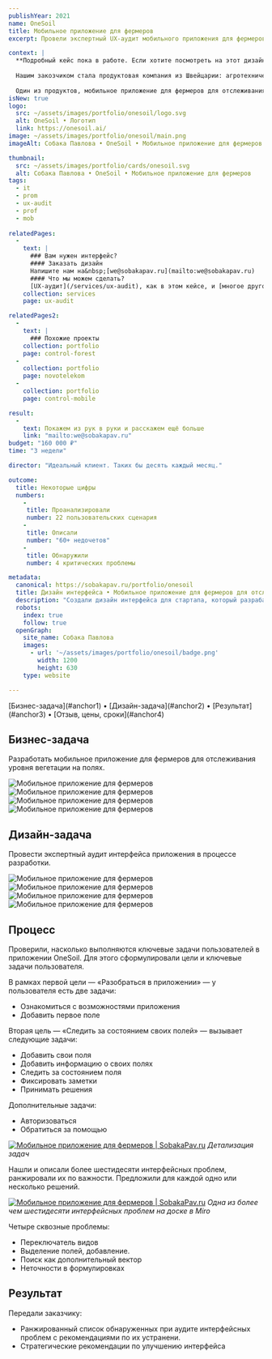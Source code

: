 ```yaml
---
publishYear: 2021
name: OneSoil
title: Мобильное приложение для фермеров
excerpt: Провели экспертный UX-аудит мобильного приложения для фермеров и составили список проблем и рекомендаций

context: |
  **Подробный кейс пока в работе. Если хотите посмотреть на этот дизайн в деталях, пишите нам на [we@sobakapav.ru](mailto:we@sobakapav.ru)**
  
  Нашим закозчиком стала продуктовая компания из Швейцарии: агротехнический стартап, создающий приложения и онлайн-платформу, посвящённую точному земледелию. Их инновационные продукты для фермеров и сельскохозяйственных компаний используют алгоритмы машинного обучения и анализ спутниковых снимков для улучшения сельскохозяйственных практик.
  
  Один из продуктов, мобильное приложение для фермеров для отслеживания уровня вегетации на полях [OneSoil](https://onesoil.ai/), нуждался в UX-аудите интерфейса. 
isNew: true
logo:
  src: ~/assets/images/portfolio/onesoil/logo.svg
  alt: OneSoil • Логотип
  link: https://onesoil.ai/
image: ~/assets/images/portfolio/onesoil/main.png
imageAlt: Собака Павлова • OneSoil • Мобильное приложение для фермеров

thumbnail:
  src: ~/assets/images/portfolio/cards/onesoil.svg
  alt: Собака Павлова • OneSoil • Мобильное приложение для фермеров
tags:
  - it
  - prom
  - ux-audit
  - prof
  - mob
  
relatedPages:
  -
    text: |
      ### Вам нужен интерфейс?
      #### Заказать дизайн
      Напишите нам на&nbsp;[we@sobakapav.ru](mailto:we@sobakapav.ru) 
      #### Что мы можем сделать?
      [UX-аудит](/services/ux-audit), как в этом кейсе, и [многое другое](/services). 
    collection: services
    page: ux-audit

relatedPages2:
  -
    text: |
      ### Похожие проекты
    collection: portfolio
    page: control-forest
  -
    collection: portfolio
    page: novotelekom
  -
    collection: portfolio
    page: control-mobile

result:
  -
    text: Покажем из рук в руки и расскажем ещё больше
    link: "mailto:we@sobakapav.ru"
budget: "160 000 ₽"
time: "3 недели"

director: "Идеальный клиент. Таких бы десять каждый месяц."

outcome:
  title: Некоторые цифры
  numbers:
    -
     title: Проанализировали 
     number: 22 пользовательских сценария
    -
     title: Описали
     number: "60+ недочетов"
    -
     title: Обнаружили
     number: 4 критических проблемы

metadata:
  canonical: https://sobakapav.ru/portfolio/onesoil
  title: Дизайн интерфейса • Мобильное приложение для фермеров для отслеживания уровня вегетации на полях
  description: "Создали дизайн интерфейса для стартапа, который разрабатывает агрегатор IT-конференций"
  robots:
    index: true
    follow: true
  openGraph:
    site_name: Собака Павлова
    images:
      - url: '~/assets/images/portfolio/onesoil/badge.png'
        width: 1200
        height: 630
    type: website

---
```


<TOC>
[Бизнес-задача](#anchor1) • [Дизайн-задача](#anchor2) • [Результат](#anchor3) • [Отзыв, цены, сроки](#anchor4)
</TOC>

## <a name="anchor1" />Бизнес-задача

Разработать мобильное приложение для фермеров для отслеживания уровня вегетации на полях.

<div class="flex gap-2 flex-wrap"> <Image src="~/assets/images/portfolio/onesoil/7.png" alt="Мобильное приложение для фермеров" class="min-w-72 grow shrink basis-0"/> <Image src="~/assets/images/portfolio/onesoil/8.png" alt="Мобильное приложение для фермеров" class="min-w-72 grow shrink basis-0" /> <Image src="~/assets/images/portfolio/onesoil/9.png" alt="Мобильное приложение для фермеров" class="min-w-72 grow shrink basis-0" /> <Image src="~/assets/images/portfolio/onesoil/10.png" alt="Мобильное приложение для фермеров" class="min-w-72 grow shrink basis-0" /></div>

## <a name="anchor2" />Дизайн-задача

Провести экспертный аудит интерфейса приложения в процессе разработки.

<div class="flex gap-2 flex-wrap"> <Image src="~/assets/images/portfolio/onesoil/3.png" alt="Мобильное приложение для фермеров" class="min-w-72 grow shrink basis-0"/> <Image src="~/assets/images/portfolio/onesoil/4.png" alt="Мобильное приложение для фермеров" class="min-w-72 grow shrink basis-0" /> <Image src="~/assets/images/portfolio/onesoil/5.png" alt="Мобильное приложение для фермеров" class="min-w-72 grow shrink basis-0" /> <Image src="~/assets/images/portfolio/onesoil/6.png" alt="Мобильное приложение для фермеров" class="min-w-72 grow shrink basis-0" /></div>

## <a name="anchor3" />Процесс

Проверили, насколько выполняются ключевые задачи пользователей в приложении OneSoil. Для этого сформулировали цели и ключевые задачи пользователя.

В рамках первой цели — «Разобраться в приложении» — у пользователя есть две задачи:
- Ознакомиться с возможностями приложения
- Добавить первое поле

Вторая цель — «Следить за состоянием своих полей» — вызывает следующие задачи:
- Добавить свои поля
- Добавить информацию о своих полях
- Следить за состоянием поля
- Фиксировать заметки
- Принимать решения

Дополнительные задачи:
- Авторизоваться
- Обратиться за помощью

<a href="/images/portfolio/onesoil/2.png" target="_blank">![Мобильное приложение для фермеров | SobakaPav.ru](~/assets/images/portfolio/onesoil/2.png)</a>
_Детализация задач_

Нашли и описали более шестидесяти интерфейсных проблем, ранжировали их по важности. Предложили для каждой одно или несколько решений.

<a href="/images/portfolio/onesoil/1.png" target="_blank">![Мобильное приложение для фермеров | SobakaPav.ru](~/assets/images/portfolio/onesoil/1.png)</a>
_Одна из более чем шестидесяти интерфейсных проблем на доске в Miro_

Четыре сквозные проблемы: 
- Переключатель видов
- Выделение полей, добавление.
- Поиск как дополнительный вектор
- Неточности в формулировках

## <a name="anchor4" />Результат
Передали заказчику:
- Ранжированный список обнаруженных при аудите интерфейсных проблем c рекомендациями по их устранени.
- Стратегические рекомендации по улучшению интерфейса

## <a name="anchor5" />



